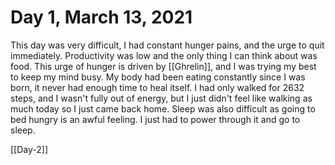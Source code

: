 # Day 1, March 13, 2021

This day was very difficult, I had constant hunger pains, and the urge to quit immediately. Productivity was low and the only thing I can think about was food. This urge of hunger is driven by [[Ghrelin]], and I was trying my best to keep my mind busy. My body had been eating constantly since I was born, it never had enough time to heal itself. I had only walked for 2632 steps, and I wasn't fully out of energy, but I just didn't feel like walking as much today so I just came back home. Sleep was also difficult as going to bed hungry is an awful feeling. I just had to power through it and go to sleep.

[[Day-2]]